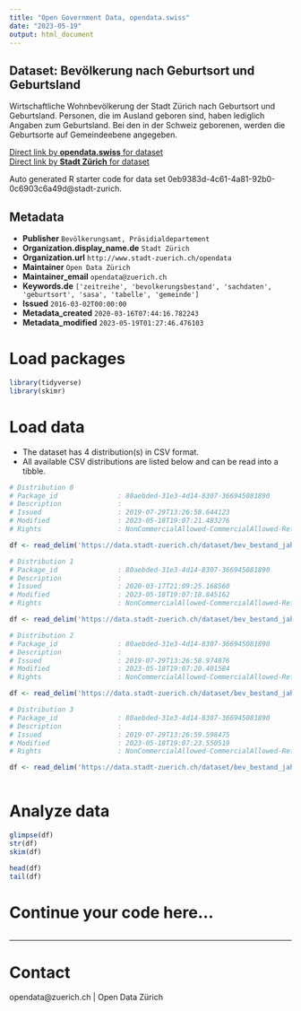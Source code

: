 ```yaml
---
title: "Open Government Data, opendata.swiss"
date: "2023-05-19"
output: html_document
---
```


## Dataset: Bevölkerung nach Geburtsort und Geburtsland

Wirtschaftliche Wohnbevölkerung der Stadt Zürich nach Geburtsort und Geburtsland. Personen, die im Ausland geboren sind, haben lediglich Angaben zum Geburtsland. Bei den in der Schweiz geborenen, werden die Geburtsorte auf Gemeindeebene angegeben.
 

[Direct link by **opendata.swiss** for dataset](https://opendata.swiss/de/dataset/bevolkerung-nach-geburtsort-und-geburtsland2)<br>
[Direct link by **Stadt Zürich** for dataset](https://data.stadt-zuerich.ch/dataset/bev_bestand_jahr_gemeinde_land_geburtsort_od3380)

Auto generated R starter code for data set 0eb9383d-4c61-4a81-92b0-0c6903c6a49d@stadt-zurich.

## Metadata

- **Publisher** `Bevölkerungsamt, Präsidialdepartement`
- **Organization.display_name.de** `Stadt Zürich`
- **Organization.url** `http://www.stadt-zuerich.ch/opendata`
- **Maintainer** `Open Data Zürich`
- **Maintainer_email** `opendata@zuerich.ch`
- **Keywords.de** `['zeitreihe', 'bevolkerungsbestand', 'sachdaten', 'geburtsort', 'sasa', 'tabelle', 'gemeinde']`
- **Issued** `2016-03-02T00:00:00`
- **Metadata_created** `2020-03-16T07:44:16.782243`
- **Metadata_modified** `2023-05-19T01:27:46.476103`


# Load packages

```r

library(tidyverse)
library(skimr)

```

# Load data

-   The dataset has 4 distribution(s) in CSV format.
-   All available CSV distributions are listed below and can be read into a tibble.

```r

# Distribution 0
# Package_id               : 80aebded-31e3-4d14-8307-366945081890
# Description              : 
# Issued                   : 2019-07-29T13:26:58.644123
# Modified                 : 2023-05-18T19:07:21.483276
# Rights                   : NonCommercialAllowed-CommercialAllowed-ReferenceNotRequired

df <- read_delim('https://data.stadt-zuerich.ch/dataset/bev_bestand_jahr_gemeinde_land_geburtsort_od3380/download/BEV338OD3380_2017.csv')

# Distribution 1
# Package_id               : 80aebded-31e3-4d14-8307-366945081890
# Description              : 
# Issued                   : 2020-03-17T21:09:25.168560
# Modified                 : 2023-05-18T19:07:18.845162
# Rights                   : NonCommercialAllowed-CommercialAllowed-ReferenceNotRequired

df <- read_delim('https://data.stadt-zuerich.ch/dataset/bev_bestand_jahr_gemeinde_land_geburtsort_od3380/download/BEV338OD3380.csv')

# Distribution 2
# Package_id               : 80aebded-31e3-4d14-8307-366945081890
# Description              : 
# Issued                   : 2019-07-29T13:26:58.974876
# Modified                 : 2023-05-18T19:07:20.401584
# Rights                   : NonCommercialAllowed-CommercialAllowed-ReferenceNotRequired

df <- read_delim('https://data.stadt-zuerich.ch/dataset/bev_bestand_jahr_gemeinde_land_geburtsort_od3380/download/BEV338OD3380_2016.csv')

# Distribution 3
# Package_id               : 80aebded-31e3-4d14-8307-366945081890
# Description              : 
# Issued                   : 2019-07-29T13:26:59.598475
# Modified                 : 2023-05-18T19:07:23.550519
# Rights                   : NonCommercialAllowed-CommercialAllowed-ReferenceNotRequired

df <- read_delim('https://data.stadt-zuerich.ch/dataset/bev_bestand_jahr_gemeinde_land_geburtsort_od3380/download/BEV338OD3380_2018.csv')



```

# Analyze data

```r

glimpse(df)
str(df)
skim(df)

head(df)
tail(df)

```

# Continue your code here...

```r

```

------------------------------------------------------------------------

# Contact

opendata@zuerich.ch | Open Data Zürich
